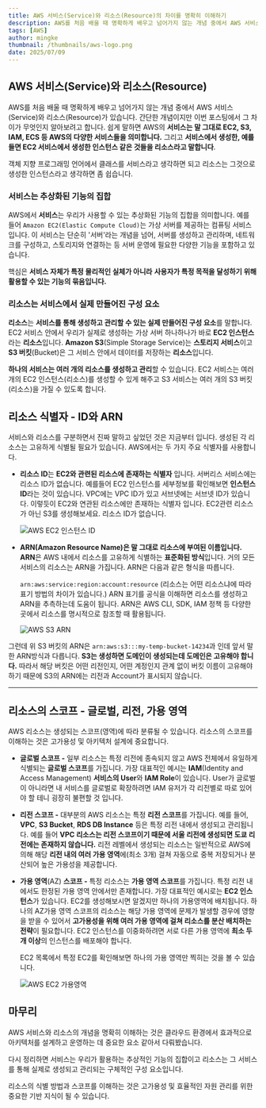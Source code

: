 ```yaml
---
title: AWS 서비스(Service)와 리소스(Resource)의 차이를 명확히 이해하기
description: AWS를 처음 배울 때 명확하게 배우고 넘어가지 않는 개념 중에서 AWS 서비스(Service)와 리소스(Resource)가 있습니다. 간단한 개념이지만 이번 포스팅에서 그 차이가 무엇인지 알아보려고 합니다. 
tags: [AWS]
author: mingke
thumbnail: /thumbnails/aws-logo.png
date: 2025/07/09
---
```


## AWS 서비스(Service)와 리소스(Resource)

AWS를 처음 배울 때 명확하게 배우고 넘어가지 않는 개념 중에서 AWS 서비스(Service)와 리소스(Resource)가 있습니다. 간단한 개념이지만 이번 포스팅에서 그 차이가 무엇인지 알아보려고 합니다. 쉽게 말하면 AWS의 **서비스는 말 그대로 EC2, S3, IAM, ECS 등 AWS의 다양한 서비스들을 의미합니다.**  그리고 **서비스에서 생성한, 예를 들면 EC2 서비스에서 생성한 인스턴스 같은 것들을 리소스라고 말합니다**.

객체 지향 프로그래밍 언어에서 클래스를 서비스라고 생각하면 되고 리소스는 그것으로 생성한 인스턴스라고 생각하면 좀 쉽습니다.

### 서비스는 추상화된 기능의 집합

AWS에서 **서비스**는 우리가 사용할 수 있는 추상화된 기능의 집합을 의미합니다. 예를 들어 `Amazon EC2(Elastic Compute Cloud)`는 가상 서버를 제공하는 컴퓨팅 서비스입니다. 이 서비스는 단순히 '서버'라는 개념을 넘어, 서버를 생성하고 관리하며, 네트워크를 구성하고, 스토리지와 연결하는 등 서버 운영에 필요한 다양한 기능을 포함하고 있습니다.

핵심은 **서비스 자체가 특정 물리적인 실체가 아니라** **사용자가 특정 목적을 달성하기 위해 활용할 수 있는 기능의 묶음입니다.** 

### 리소스는 서비스에서 실제 만들어진 구성 요소

**리소스**는 **서비스를 통해 생성하고 관리할 수 있는 실제 만들어진 구성 요소**를 말합니다. EC2 서비스 안에서 우리가 실제로 생성하는 가상 서버 하나하나가 바로 **EC2 인스턴스**라는 **리소스**입니다. **Amazon S3**(Simple Storage Service)는 **스토리지 서비스**이고 **S3 버킷**(Bucket)은 그 서비스 안에서 데이터를 저장하는 **리소스**입니다.

**하나의 서비스는 여러 개의 리소스를 생성하고 관리**할 수 있습니다. EC2 서비스는 여러 개의 EC2 인스턴스(리소스)를 생성할 수 있게 해주고 S3 서비스는 여러 개의 S3 버킷(리소스)을 가질 수 있도록 합니다.

## 리소스 식별자 - ID와 ARN

서비스와 리소스를 구분하면서 진짜 말하고 싶었던 것은 지금부터 입니다. 생성된 각 리소스는 고유하게 식별될 필요가 있습니다. AWS에서는 두 가지 주요 식별자를 사용합니다.

- **리소스 ID**는 **EC2와 관련된 리소스에 존재하는 식별자** 입니다. 서버리스 서비스에는 리소스 ID가 없습니다. 예를들어 EC2 인스턴스를 세부정보를 확인해보면 **인스턴스 ID**라는 것이 있습니다. VPC에는 VPC ID가 있고 서브넷에는 서브넷 ID가 있습니다. 이렇듯이 EC2와 연관된 리소스에만 존재하는 식별자 입니다. EC2관련 리소스가 아닌 S3를 생성해보세요. 리소스 ID가 없습니다.
    
    <Image src="/aws-service-resource/01.png" alt="AWS EC2 인스턴스 ID" fullWidth={false} />

    
- **ARN(Amazon Resource Name)은 말 그대로 리소스에 부여된 이름입니다.** **ARN**은 AWS 내에서 리소스를 고유하게 식별하는 **표준화된 방식**입니다. 거의 모든 서비스의 리소스는 ARN을 가집니다. ARN은 다음과 같은 형식을 따릅니다.
    
    `arn:aws:service:region:account:resource`  (리소스는 어떤 리소스냐에 따라 표기 방법의 차이가 있습니다.) ARN 표기를 공식을 이해하면 리소스를 생성하고 ARN을 추측하는데 도움이 됩니다. ARN은 AWS CLI, SDK, IAM 정책 등 다양한 곳에서 리소스를 명시적으로 참조할 때 활용됩니다.
    
    <Image src="/aws-service-resource/02.png" alt="AWS S3 ARN" fullWidth={false} />
    

그런데 위 S3 버킷의 ARN은 `arn:aws:s3:::my-temp-bucket-14234`과 인데 앞서 말한 ARN방식과 다릅니다. **S3는 생성하면 도메인이 생성되는데 도메인은 고유해야 합니다.** 따라서 해당 버킷은 어떤 리전인지, 어떤 계정인지 관계 없이 버킷 이름이 고유해야 하기 때문에 S3의 ARN에는 리전과 Account가 표시되지 않습니다. 

---

## 리소스의 스코프 - 글로벌, 리전, 가용 영역

AWS 리소스는 생성되는 스코프(영역)에 따라 분류될 수 있습니다. 리소스의 스코프를 이해하는 것은 고가용성 및 아키텍처 설계에 중요합니다.

- **글로벌 스코프 -** 일부 리소스는 특정 리전에 종속되지 않고 AWS 전체에서 유일하게 식별되는 **글로벌 스코프**를 가집니다. 가장 대표적인 예시는 **IAM**(Identity and Access Management) **서비스의 User**와 **IAM Role**이 있습니다. User가 글로벌이 아니라면 내 서비스를 글로벌로 확장하려면 IAM 유저가 각 리전별로 따로 있어야 할 테니 굉장히 불편할 것 입니다.
- **리전 스코프 -** 대부분의 AWS 리소스는 특정 **리전 스코프**를 가집니다. 예를 들어, **VPC**, **S3 Bucket**, **RDS DB Instance** 등은 특정 리전 내에서 생성되고 관리됩니다. 예를 들어 **VPC 리소스는 리전 스코프이기 때문에 서울 리전에 생성되면 도쿄 리전에는 존재하지 않습니다.** 리전 레벨에서 생성되는 리소스는 일반적으로 AWS에 의해 해당 **리전 내의 여러 가용 영역**에(최소 3개) 걸쳐 자동으로 중복 저장되거나 분산되어 높은 가용성을 제공합니다.
- **가용 영역**(AZ) **스코프 -** 특정 리소스는 **가용 영역 스코프**를 가집니다. 특정 리전 내에서도 한정된 가용 영역 안에서만 존재합니다. 가장 대표적인 예시로는 **EC2 인스턴스**가 있습니다. EC2를 생성해보시면 알겠지만 하나의 가용영역에 배치됩니다. 하나의 AZ가용 영역 스코프의 리소스는 해당 가용 영역에 문제가 발생할 경우에 영향을 받을 수 있어서 **고가용성을 위해 여러 가용 영역에 걸쳐 리소스를 분산 배치하는 전략**이 필요합니다. EC2 인스턴스를 이중화하려면 서로 다른 가용 영역에 **최소 두 개 이상**의 인스턴스를 배포해야 합니다.
    
    EC2 목록에서 특정 EC2를 확인해보면 하나의 가용 영역만 찍히는 것을 볼 수 있습니다.
    
    <Image src="/aws-service-resource/03.png" alt="AWS EC2 가용영역" fullWidth={false} />

    

## 마무리

AWS 서비스와 리소스의 개념을 명확히 이해하는 것은 클라우드 환경에서 효과적으로 아키텍처를 설계하고 운영하는 데 중요한 요소 같아서 다뤄봤습니다. 

다시 정리하면 서비스는 우리가 활용하는 추상적인 기능의 집합이고 리소스는 그 서비스를 통해 실제로 생성되고 관리되는 구체적인 구성 요소입니다. 

리소스의 식별 방법과 스코프를 이해하는 것은 고가용성 및 효율적인 자원 관리를 위한 중요한 기반 지식이 될 수 있습니다.

<Link url="https://chaechae.life/blog/aws-availability-zone" />